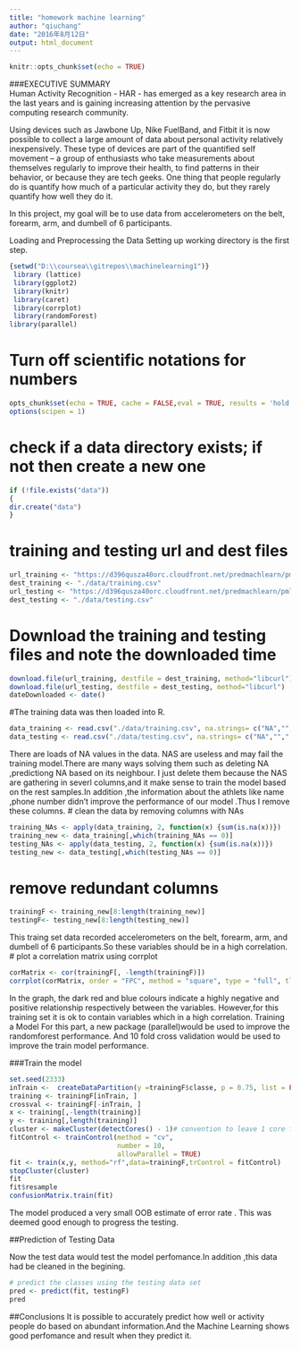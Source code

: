 ```yaml
---
title: "homework machine learning"
author: "qiuchang"
date: "2016年8月12日"
output: html_document
---
```


```r
knitr::opts_chunk$set(echo = TRUE)
```
###EXECUTIVE SUMMARY    
  Human Activity Recognition - HAR - has emerged as a key research area in the last years and is gaining increasing attention by the pervasive computing research community.
 
  Using devices such as Jawbone Up, Nike FuelBand, and Fitbit it is now possible to collect a large amount of data about personal activity relatively inexpensively. These type of devices are part of the quantified self movement – a group of enthusiasts who take measurements about themselves regularly to improve their health, to find patterns in their behavior, or because they are tech geeks. One thing that people regularly do is quantify how much of a particular activity they do, but they rarely quantify how well they do it. 
  
  In this project, my goal will be to use data from accelerometers on the belt, forearm, arm, and dumbell of 6 participants.

Loading and Preprocessing the Data
Setting up working directory is the first step.

```r
{setwd("D:\\coursea\\gitrepos\\machinelearning1")}
 library (lattice)
 library(ggplot2)
 library(knitr)
 library(caret)
 library(corrplot)
 library(randomForest)
library(parallel)
```
# Turn off scientific notations for numbers
```r
opts_chunk$set(echo = TRUE, cache = FALSE,eval = TRUE, results = 'hold')
options(scipen = 1)

```

# check if a data directory exists; if not then create a new one
```r
if (!file.exists("data"))
{
dir.create("data")
}

```

# training and testing url and dest files
```r
url_training <- "https://d396qusza40orc.cloudfront.net/predmachlearn/pml-training.csv"
dest_training <- "./data/training.csv"
url_testing <- "https://d396qusza40orc.cloudfront.net/predmachlearn/pml-testing.csv"
dest_testing <- "./data/testing.csv"
```
# Download the training and testing files and note the downloaded time
```r
download.file(url_training, destfile = dest_training, method="libcurl")
download.file(url_testing, destfile = dest_testing, method="libcurl")
dateDownloaded <- date()
```
#The training data was then loaded into R.
```r
data_training <- read.csv("./data/training.csv", na.strings= c("NA",""," "))
data_testing <- read.csv("./data/testing.csv", na.strings= c("NA",""," "))

```
There are loads of NA values in the data. NAS are useless and may fail the training model.There are many ways solving them such as deleting NA ,predictiong NA based on its neighbour. I just delete them because the NAS are gathering in severl columns,and it make sense to train the model based on the rest samples.In addition ,the information about the athlets like name ,phone number didn't improve the performance of our model .Thus I remove these columns.
# clean the data by removing columns with NAs
```r
training_NAs <- apply(data_training, 2, function(x) {sum(is.na(x))})
training_new <- data_training[,which(training_NAs == 0)]
testing_NAs <- apply(data_testing, 2, function(x) {sum(is.na(x))})
testing_new <- data_testing[,which(testing_NAs == 0)]

```
# remove redundant columns
```r
trainingF <- training_new[8:length(training_new)]
testingF<- testing_new[8:length(testing_new)]

```
This traing set data recorded accelerometers on the belt, forearm, arm, and dumbell of 6 participants.So these variables should be in a high correlation.
# plot a correlation matrix using corrplot
```r
corMatrix <- cor(trainingF[, -length(trainingF)])
corrplot(corMatrix, order = "FPC", method = "square", type = "full", tl.cex = 0.8,  tl.col = rgb(0, 0, 0))

```
In the graph, the dark red and blue colours indicate a highly negative and positive relationship respectively between the variables. However,for this training set it is ok to contain variables which in a high correlation.
Training a Model
For this part, a new package (parallel)would be used to improve the randomforest performance.
And 10 fold cross validation would be used to improve the train model performance.

###Train the model
```r
set.seed(2333)
inTrain <-  createDataPartition(y =trainingF$classe, p = 0.75, list = FALSE)
training <- trainingF[inTrain, ]
crossval <- trainingF[-inTrain, ]
x <- training[,-length(training)]
y <- training[,length(training)]
cluster <- makeCluster(detectCores() - 1)# convention to leave 1 core for OS
fitControl <- trainControl(method = "cv",
                           number = 10,
                           allowParallel = TRUE)
fit <- train(x,y, method="rf",data=trainingF,trControl = fitControl)
stopCluster(cluster)
fit
fit$resample
confusionMatrix.train(fit)
```

The model produced a very small OOB estimate of error rate . This was deemed good enough to progress the testing.

 
##Prediction of Testing Data

Now the test data would test the model perfomance.In addition ,this data had be cleaned in the begining.

```r
# predict the classes using the testing data set
pred <- predict(fit, testingF)
pred

```

##Conclusions
It is possible to accurately predict how well or activity people do based on abundant information.And the Machine Learning shows good perfomance and result when they predict it.



